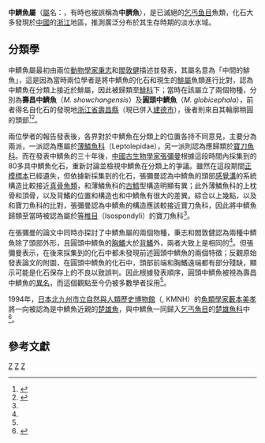 {{Automatic Taxobox
| taxon = Mesoclupea
| authority = [[秉志|Ping]] & [[閻敦健|Yen]], 1933
| fossil_range = [[侏羅紀|侏羅紀]]晚期<ref name=Chang/>或[[白堊紀|白堊紀]]早期<ref name=Ping/>
| type_species = '''壽昌中鱭魚<br> ''Mesoclupea showchangensis'''''
| type_species_authority = Ping & Yen, 1933
}}

'''中鱭魚屬'''（[[屬|屬]]名：''{{lang|la|Mesoclupea}}''，有時也被誤稱為'''中臍魚'''），是已滅絕的[[乞丐鱼目|乞丐鱼目]]魚類，化石大多發現於[[中國|中國]]的[[浙江|浙江]]地區，推測廣泛分布於其生存時期的淡水水域。

== 分類學 ==
中鱭魚屬最初由兩位[[動物學家|動物學家]][[秉志|秉志]]和[[閻敦健|閻敦健]]描述並發表，其屬名意為「中間的鯡魚」，這是因為當時兩位學者是將中鱭魚的化石和現生的[[鯡屬|鯡屬]]魚類進行比對，認為中鱭魚在分類上接近於鯡屬，因此被歸類至[[鯡科|鯡科]]下；當時在該屬立了兩個物種，分別為'''壽昌中鱭魚'''（''M. showchangensis''）及'''圓頭中鱭魚'''（''M. globicephala''），前者得名自化石的發現地[[浙江省|浙江省]][[壽昌縣|壽昌縣]]（現已併入[[建德市|建德市]]），後者則來自其輪廓稍圓的頭部<ref name=Ping>{{cite journal | author = Ping, C.; Yen, T.-C. | title = "Descriptions of Two New Fossil Fishes from Chekiang" | journal = Bulletin of the Geological Society of China | volume = 12 | issue = 2 | pages = 269–273 | year = 1933 | url = http://onlinelibrary.wiley.com/wol1/doi/10.1111/j.1755-6724.1933.mp12001019.x/abstract }}</ref><ref name=Chang>{{cite journal | author = 张弥曼 | title = "中国东南部中鲚鱼的新资料及其系统位置的讨论" | journal = 古脊椎動物學報 | volume = 7 | issue = 2 | pages = 105–122 | year = 1963 | url = http://www.ivpp.cas.cn/cbw/gjzdwxb/xbwzxz/201003/t20100323_2804877.html | access-date = 2017-02-06 | archive-date = 2020-05-07 | archive-url = https://web.archive.org/web/20200507091935/http://www.ivpp.cas.cn/cbw/gjzdwxb/xbwzxz/201003/t20100323_2804877.html | dead-url = no }}</ref>。

兩位學者的報告發表後，各界對於中鱭魚在分類上的位置各持不同意見，主要分為兩派，一派認為應屬於[[薄鱗魚科|薄鱗魚科]]（Leptolepidae），另一派則認為應歸類於[[寶刀魚科|寶刀魚科]]。而在發表中鱭魚的三十年後，[[中國|中國]][[古生物學家|古生物學家]][[張彌曼|張彌曼]]根據這段時間內採集到的80多具中鱭魚化石，重新討論並檢視中鱭魚在分類上的爭議。雖然在這段期間[[正模標本|正模標本]]已經遺失，但依據新採集到的化石，張彌曼認為中鱭魚的頭部[[體側線|感覺溝]]的系統構造比較接近[[真骨魚類|真骨魚類]]，和薄鱗魚科的[[古鱈科|古鱈]]型構造明顯有異；此外薄鱗魚科的上枕骨和頂骨，以及背鰭的位置和構造也和中鱭魚有很大的差異。綜合以上幾點，以及和寶刀魚科的比對，張彌曼認為中鱭魚的構造應該較接近寶刀魚科，因此將中鱭魚歸類至當時被認為屬於[[等椎目|等椎目]]（Isospondyli）的寶刀魚科<ref name=Chang/>。

在張彌曼的論文中同時亦探討了中鱭魚屬的兩個物種，秉志和閻敦健認為兩種中鱭魚除了頭部外形，且圓頭中鱭魚的[[胸鰭|胸鰭]]大於[[背鰭|背鰭]]外，兩者大致上是相同的<ref name=Ping/>。但張彌曼表示，在後來採集到的化石中都未發現前述圓頭中鱭魚的兩個特徵；反觀原始發表論文的附圖，在圓頭中鱭魚的化石中，頭部前端和胸鰭遠端都有部分殘缺，顯示可能是化石保存上的不良以致誤判。因此根據發表順序，圓頭中鱭魚被視為壽昌中鱭魚的[[異名|異名]]，而這個觀點至今仍被多數學者採用<ref name=Chang/>。

1994年，[[日本|日本]][[北九州市立自然與人類歷史博物館|北九州市立自然與人類歷史博物館]]（{{lang|ja|北九州市立 いのちのたび博物館}}, KMNH）的[[魚類學家|魚類學家]][[藪本美孝|藪本美孝]]將一向被認為是中鱭魚近親的[[楚雄魚|楚雄魚]]，與中鱭魚一同歸入[[乞丐魚目|乞丐魚目]]的[[楚雄魚科|楚雄魚科]]中<ref name="Yabumoto">{{cite journal | author = Yoshitaka Yabumoto | title = "Early Cretaceous Freshwater Fish Fauna in Kyushu, Japan" | journal = Bulletin of Kitakyushu Museum of Natural History | volume = 13 | pages = 107–254（130–142） | year = 1994 | url = https://www.yumpu.com/en/document/view/28730706/early-cretaceous-freshwater-fish-fauna-in-kyushu-japan | access-date = 2017-02-07 | archive-date = 2017-02-07 | archive-url = https://web.archive.org/web/20170207192532/https://www.yumpu.com/en/document/view/28730706/early-cretaceous-freshwater-fish-fauna-in-kyushu-japan | dead-url = no }}</ref>。

== 參考文獻 ==
{{Reflist}}
{{Teleosteomorpha|C.}}
{{Taxonbar}}
[[Category:乞丐魚目|Z]]
[[Category:白堊紀魚類|Z]]
[[Category:_1933年描述的分类群|Z]]